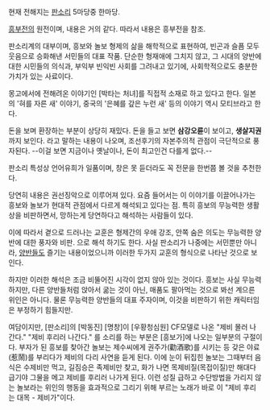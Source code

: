 현재 전해지는 [[판소리]] 5마당중 한마당.

[[흥부전]]의 원전이며, 내용은 거의 같다. 따라서 내용은 흥부전을 참조.

판소리계의 대부이며, 흥보와 놀보 형제의 삶을 해학적으로 표현하여, 빈곤과 슬픔 모두 웃음으로 승화해낸 서민들의 대표 작품. 단순한 형재애에 그치지 않고, 그 시대의 양반에 대한 시민들의 의식과, 부익부 빈익빈 사회를 그려내고 있기에, 사회학적으로도 충분한 가치가 있는 사료이다.

몽고에서에 전해려온 이야기인 [박타는 처녀]를 직접적 소재로 하고 있다고 한다. 일본의 '혀를 자른 새' 이야기, 중국의 '은혜를 갚은 누런 새' 등의 이야기 역시 모티브라고 한다.

돈을 보며 환장하는 부분이 상당히 재밌다. 돈을 들고 보면 '''삼강오륜'''이 보이고, '''생살지권'''까지 보인다. 라고 말하는 내용이 나오며, 조선후기의 자본주의적 관점이 극단적으로 풍자된다. --이걸 보면 지금이나 옛날이나, 돈이 최고인건 다를게 없다.--

판소리 특성상 언어유희가 일품이며, 창은 못 듣더라도 꼭 전문을 한번쯤 볼 것을 추천한다. 

당연히 내용은 권선징악으로 이루어져 있다. 요즘 들어서는 이 이야기를 이끌어나가는 흥보와 놀보가 현대적 관점에서 다르게 해석되고 있다는 점. 특히 흥보의 무능력한 생활상을 비판하면서, 망하는게 당연하다고 해석하는 사람들이 있다.

이에 따라서 곁으로 드러나는 교훈은 형제간의 우애 강조, 안쪽 숨은 의도는 무능력한 양반에 대한 풍자와 비판. 으로 해석 하기도 한다. 사실 판소리가 나중에는 서민뿐만 아니라, [[양반]]들도 즐기는 내용이었으니까 이러한 두가지 교훈의 형식으로 나타난 것으로 보인다.

하지만 이러한 해석은 조금 비뚤어진 시각이 없지 않아 있는 것이다. 흥보는 사실 무능력하지만, 다른 양반들처럼 앉아서 굶는 것이 아닌, 매품도 팔아먹는 것으로 봐선 계으른 위인은 아니다. 물론 무능력한 양반들의 대표 주자이며, 이것을 비판하기 위한 캐릭터임은 부정하기 힘들지만.

여담이지만, [판소리]의 [박동진] [명창]이 [우황청심원] CF모델로 나온 "제비 몰러 나간다." "제비 후리러 나간다." 를 소리를 하는 부분은 [흥보가]에 나오는 일부분의 구절이다. 부자가 된 흥보를 찾아간 놀보는 제수씨에게 권주가(勸酒歌)를 시키는 등 갖은 야료(惹鬧)를 부리다가 제비의 다리 사연을 듣게 된다. 이에 눈이 뒤집힌 놀보는 그때부터 음식은 수제비만 먹고, 길짐승은 족제비만 찾고, 화가 나면 목제비질(목접이질)만 해대다 급기야 그물을 메고 제비를 후리러 나가게 된다. 이런 성질 급하고 수단방법을 가리지 않는 놀보라는 위인의 행동을 효과적으로 그리기 위해 부르는 노래가 바로 이 "제비 후리는 대목 - 제비가"이다. 
